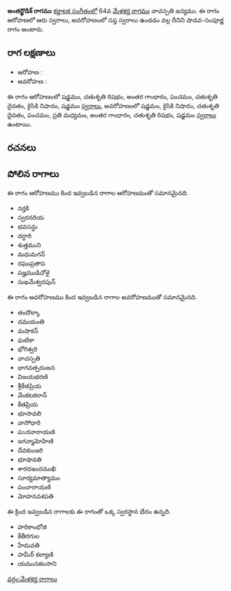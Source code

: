 {{Infobox ragam
	| name          	= అంతర్ఖొడిక్
	| synonym	    	= 
	| mela          	= 
	| chakra        	= 
	| janaka        	= 
	| type          	= శాడవ-సంపూర్ణ
	| arohanam      	= {{svaraC|S|R2|G3|P|D2|N2|S'}} 
	| avarohanam    	= {{svaraC|S'|N2|D2|P|M2|G3|R2|S}}
	| jeeva         	=
	| chhaya        	=
	| nyasa         	=
	| vishesha      	= 
	| equivalent  		= 
}}
{{కర్ణాటక సంగీత రాగాలు}}
'''అంతర్ఖొడిక్ రాగము''' [[కర్ణాటక సంగీతం]]లో 64వ [[మేళకర్త రాగము]] వాచస్పతి జన్యము.  ఈ రాగం ఆరోహణలో ఆరు స్వరాలు, అవరోహణంలో సప్త స్వరాలు ఉండడం వల్ల దీనిని షాడవ-సంపూర్ణ రాగం అంటారు.


==రాగ లక్షణాలు==


* ఆరోహణ : {{svaraC|S|R2|G3|P|D2|N2|S'}} 
* అవరోహణ : {{svaraC|S'|N2|D2|P|M2|G3|R2|S}}

ఈ రాగం ఆరోహణంలో షడ్జమం, చతుశృతి రిషభం, అంతర గాంధారం, పంచమం, చతుశృతి దైవతం, కైసికి నిషాదం, షడ్జమం [[స్వరాలు]], అవరోహణంలో షడ్జమం, కైసికి నిషాదం, చతుశృతి దైవతం, పంచమం, ప్రతి మధ్యమం, అంతర గాంధారం, చతుశృతి రిషభం, షడ్జమం [[స్వరాలు]] ఉంటాయి.

==రచనలు==



==పోలిన రాగాలు==
ఈ రాగం ఆరోహణము కింద ఇవ్వబడిన రాగాల ఆరోహణముతో సమానమైనది.
* నర్తకి
* స్వరనరియ
* భవసన్ధు
* దర్ధారి
* శుత్తముని
* మధుమగన్
* రఘుప్రతాప
* పజ్హముడిచోళై
* సుఖమేశ్వరపున్

ఈ రాగం అవరోహణము కింద ఇవ్వబడిన రాగాల అవరోహణముతో సమానమైనది.
* తందొల్కా
* దమయంతి
* మషాకన్
* ఘటికా
* భోగిశ్వరి
* వాచస్పతి
* భాగవత్పరంజన
* విజయభరణి
* శ్రీకేతప్రియ
* వేంకటకలాన్
* కేతప్రియ
* భూసావలి
* వాసోధారి
* పಜరనారాయణి
* జగన్మామోహిణి
* దేవకుంజరి
* భూషావతి
* శారదఇందముఖి
* సూర్యమాత్యామం
* పంచారాయణి
* మోహనవశపతి

ఈ క్రింద ఇవ్వబడిన రాగాలకు ఈ రాగంతో ఒక్క స్వరస్థాన భేదం ఉన్నది.
* హరికాంభోజి
* కేతీరగుల
* హేమవతి
* హమీర్ కల్యాణి
* యమునకలసాని



[[వర్గం:మేళకర్త రాగాలు]]